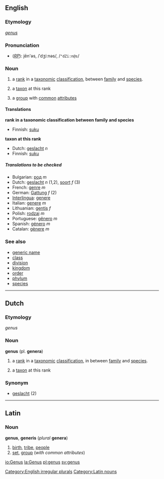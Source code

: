 ==English==
{{wikipedia}}
===Etymology===
{{L.}} ''[[genus#Latin|genus]]''
===Pronunciation===
*(''[[RP]]''): jēn'əs, /ˈdʒiːnəs/, /<tt>"dZi:n@s</tt>/

=== Noun ===
[[Category:English irregular plurals]]
{{en-noun|genus|genera}}

#{{taxonomy}} a [[rank]] in a [[taxonomic]] [[classification]], between [[family]] and [[species]].
#{{taxonomy}} a [[taxon]] at this rank
#a [[group]] with [[common]] [[attribute]]s

==== Translations ====

'''rank in a taxonomic classification between family and species'''
{{top}}
*Finnish: [[suku]]
{{mid}}
{{bottom}}

'''taxon at this rank'''
{{top}}
*Dutch: [[geslacht]] ''n''
*Finnish: [[suku]]
{{mid}}
{{bottom}}
<!--
'''group with common attributes'''
{{top}}
{{mid}}
{{bottom}}
-->

=====Translations to be checked=====
<!--Remove this section once all of the translations below have been moved into
the tables above.-->
{{checktrans}}

*Bulgarian: [[род]] ''m''
*Dutch: [[geslacht]] ''n'' (1,2), [[soort]] ''f'' (3)
*French: [[genre]] ''m''
*German: [[Gattung]] ''f'' (2)
*[[Interlingua]]: [[genere]]
*Italian: [[genere]] ''m''
*Lithuanian: [[gentis]] ''f''
*Polish: [[rodzaj]] ''m''
*Portuguese: [[gênero]] ''m''
*Spanish: [[género]] ''m''
*Catalan: [[gènere]] ''m''

===See also===
*[[generic name]]
*[[class]]
*[[division]]
*[[kingdom]]
*[[order]]
*[[phylum]]
*[[species]]

----
==Dutch==
===Etymology===
{{L.}} ''genus''
=== Noun ===
'''genus''' (pl. '''genera''')
#{{botany}} a [[rank]] in a [[taxonomic]] [[classification]], in between [[family]] and [[species]].
#{{botany}} a [[taxon]] at this rank

===Synonym===
* [[geslacht]] (2)
----
==Latin==
=== Noun ===
[[Category:Latin nouns]]
'''genus''', '''generis''' (''plural'' '''genera''')
# [[birth]], [[tribe]], [[people]]
# [[set]], [[group]] (''with common attributes'')


[[io:Genus]]
[[la:Genus]]
[[pl:genus]]
[[sv:genus]]